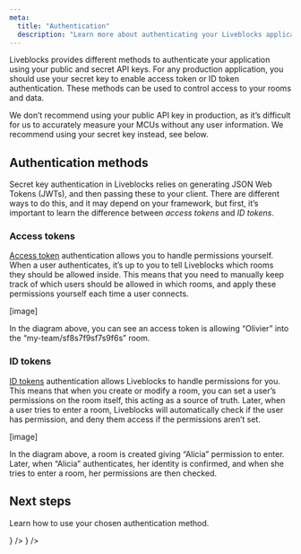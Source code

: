 ```yaml
---
meta:
  title: "Authentication"
  description: "Learn more about authenticating your Liveblocks application"
---
```


Liveblocks provides different methods to authenticate your application using
your public and secret API keys. For any production application, you should use
your secret key to enable access token or ID token authentication. These methods
can be used to control access to your rooms and data.

<Banner title="Public key is for prototyping" type="warning">

We don’t recommend using your public API key in production, as it’s difficult
for us to accurately measure your MCUs without any user information. We
recommend using your secret key instead, see below.

</Banner>

## Authentication methods

Secret key authentication in Liveblocks relies on generating JSON Web Tokens
(JWTs), and then passing these to your client. There are different ways to do
this, and it may depend on your framework, but first, it’s important to learn
the difference between _access tokens_ and _ID tokens_.

### Access tokens

[Access token](/docs/authentication/access-token) authentication allows you to
handle permissions yourself. When a user authenticates, it’s up to you to tell
Liveblocks which rooms they should be allowed inside. This means that you need
to manually keep track of which users should be allowed in which rooms, and
apply these permissions yourself each time a user connects.

[image]

In the diagram above, you can see an access token is allowing “Olivier” into the
“my-team/sf8s7f9sf7s9f6s” room.

### ID tokens

[ID tokens](/docs/authentication/id-token) authentication allows Liveblocks to
handle permissions for you. This means that when you create or modify a room,
you can set a user’s permissions on the room itself, this acting as a source of
truth. Later, when a user tries to enter a room, Liveblocks will automatically
check if the user has permission, and deny them access if the permissions aren’t
set.

[image]

In the diagram above, a room is created giving “Alicia” permission to enter.
Later, when “Alicia” authenticates, her identity is confirmed, and when she
tries to enter a room, her permissions are then checked.

## Next steps

Learn how to use your chosen authentication method.

<ListGrid columns={2}>
  <DocsCard
    title="Access token permissions"
    href="/docs/authentication/access-token"
    type="image"
    description="Simple and flexible global permission rules"
    center={false}
    visual={
      <Image
        src="/assets/authentication-access-token-permissions.png"
        alt="Access token permissions"
        width={498}
        height={280}
      />
    }
  />
  <DocsCard
    title="ID token permissions"
    href="/docs/authentication/id-token"
    type="image"
    description="Fine grained permissions at the room level"
    center={false}
    visual={
      <Image
        src="/assets/authentication-id-token-permissions.png"
        alt="ID token permissions"
        width={498}
        height={280}
      />
    }
  />
</ListGrid>
